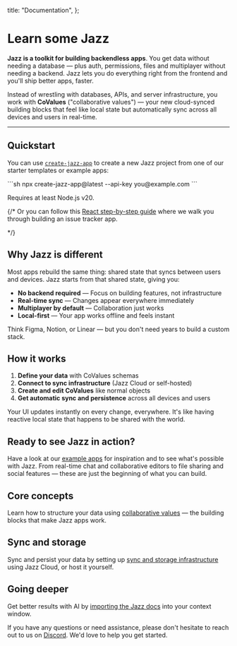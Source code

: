 
  title: "Documentation",
};

# Learn some <span className="sr-only">Jazz</span> <JazzLogo className="h-[41px] -ml-0.5 -mt-[3px] inline" />

**Jazz is a toolkit for building backendless apps**. You get data without needing a database — plus auth, permissions, files and multiplayer without needing a backend. Jazz lets you do everything right from the frontend and you'll ship better apps, faster.

Instead of wrestling with databases, APIs, and server infrastructure, you work with **CoValues** ("collaborative values") — your new cloud-synced building blocks that feel like local state but automatically sync across all devices and users in real-time.

---

## Quickstart

You can use [`create-jazz-app`](/docs/tools/create-jazz-app) to create a new Jazz project from one of our starter templates or example apps:

<CodeGroup>
  ```sh
    npx create-jazz-app@latest --api-key you@example.com 
  ```
</CodeGroup>

<Alert variant="info" className="mt-4 flex gap-2 items-center">Requires at least Node.js v20.</Alert>

{/* <ContentByFramework framework="react">
Or you can follow this [React step-by-step guide](/docs/react/guide) where we walk you through building an issue tracker app.

</ContentByFramework> */}

## Why Jazz is different

Most apps rebuild the same thing: shared state that syncs between users and devices. Jazz starts from that shared state, giving you:

- **No backend required** — Focus on building features, not infrastructure
- **Real-time sync** — Changes appear everywhere immediately
- **Multiplayer by default** — Collaboration just works
- **Local-first** — Your app works offline and feels instant

Think Figma, Notion, or Linear — but you don't need years to build a custom stack.

## How it works

1. **Define your data** with CoValues schemas
2. **Connect to sync infrastructure** (Jazz Cloud or self-hosted)
3. **Create and edit CoValues** like normal objects
4. **Get automatic sync and persistence** across all devices and users

Your UI updates instantly on every change, everywhere. It's like having reactive local state that happens to be shared with the world.

## Ready to see Jazz in action?

Have a look at our [example apps](/examples) for inspiration and to see what's possible with Jazz. From real-time chat and collaborative editors to file sharing and social features — these are just the beginning of what you can build.

## Core concepts

Learn how to structure your data using [collaborative values](/docs/schemas/covalues) — the building blocks that make Jazz apps work.

## Sync and storage

Sync and persist your data by setting up [sync and storage infrastructure](/docs/sync-and-storage) using Jazz Cloud, or host it yourself.

## Going deeper

Get better results with AI by [importing the Jazz docs](/docs/ai-tools) into your context window.

If you have any questions or need assistance, please don't hesitate to reach out to us on [Discord](https://discord.gg/utDMjHYg42). We'd love to help you get started.
